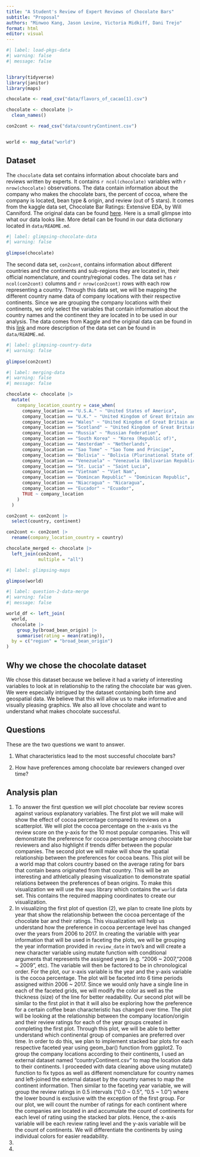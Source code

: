 ```yaml
---
title: "A Student's Review of Expert Reviews of Chocolate Bars"
subtitle: "Proposal"
authors: "Minwoo Kang, Jason Levine, Victoria Midkiff, Dani Trejo"
format: html
editor: visual
---
```


```r
#| label: load-pkgs-data
#| warning: false
#| message: false


library(tidyverse)
library(janitor)
library(maps)

chocolate <- read_csv("data/flavors_of_cacao[1].csv")

chocolate <- chocolate |>
  clean_names()

con2cont <- read_csv("data/countryContinent.csv")


world <- map_data("world")
```

## Dataset

The `chocolate` data set contains information about chocolate bars and reviews written by experts. It contains `r ncol(chocolate)` variables with `r nrow(chocolate)` observations. The data contain information about the company who makes the chocolate bars, the percent of cocoa, where the company is located, bean type & origin, and review (out of 5 stars). It comes from the kaggle data set, Chocolate Bar Ratings: Extensive EDA, by Will Canniford. The original data can be found [here](https://www.kaggle.com/code/willcanniford/chocolate-bar-ratings-extensive-eda/data). Here is a small glimpse into what our data looks like. More detail can be found in our data dictionary located in `data/README.md`.

```r
#| label: glimpsing-chocolate-data
#| warning: false
 
glimpse(chocolate)
```

The second data set, `con2cont`, contains information about different countries and the continents and sub-regions they are located in, their official nomenclature, and country/regional codes. The data set has `r ncol(con2cont)` columns and `r nrow(con2cont)` rows with each row representing a country. Through this data set, we will be mapping the different country name data of company locations with their respective continents. Since we are grouping the company locations with their continents, we only select the variables that contain information about the country names and the continent they are located in to be used in our analysis. The data comes from Kaggle and the original data can be found in this [link](https://www.kaggle.com/datasets/statchaitya/country-to-continent) and more description of the data set can be found in `data/README.md`.

```r
#| label: glimpsing-country-data
#| warning: false
 
glimpse(con2cont)
```

```r
#| label: merging-data
#| warning: false
#| message: false

chocolate <- chocolate |>
  mutate(
    company_location_country = case_when(
      company_location == "U.S.A." ~ "United States of America",
      company_location == "U.K." ~ "United Kingdom of Great Britain and Northern Ireland",
      company_location == "Wales" ~ "United Kingdom of Great Britain and Northern Ireland",
      company_location == "Scotland" ~ "United Kingdom of Great Britain and Northern Ireland",
      company_location == "Russia" ~ "Russian Federation",
      company_location == "South Korea" ~ "Korea (Republic of)",
      company_location == "Amsterdam" ~ "Netherlands",
      company_location == "Sao Tome" ~ "Sao Tome and Principe",
      company_location == "Bolivia" ~ "Bolivia (Plurinational State of)",
      company_location == "Venezuela" ~ "Venezuela (Bolivarian Republic of)",
      company_location == "St. Lucia" ~ "Saint Lucia",
      company_location == "Vietnam" ~ "Viet Nam",
      company_location == "Domincan Republic" ~ "Dominican Republic",
      company_location == "Niacragua" ~ "Nicaragua",
      company_location == "Eucador" ~ "Ecuador",
      TRUE ~ company_location
    )
  )

con2cont <- con2cont |>
  select(country, continent)

con2cont <- con2cont |>
  rename(company_location_country = country)

chocolate_merged <- chocolate |>
  left_join(con2cont,
            multiple = "all")

```

```r

#| label: glimpsing-maps

glimpse(world)
```

```r
#| label: question-2-data-merge
#| warning: false
#| message: false

world_df <- left_join(
  world,
  chocolate |>
    group_by(broad_bean_origin) |>
    summarise(rating = mean(rating)),
  by = c("region" = "broad_bean_origin")
)
```

## Why we chose the chocolate dataset

We chose this dataset because we believe it had a variety of interesting variables to look at in relationship to the rating the chocolate bar was given. We were especially intrigued by the dataset containing both time and geospatial data. We believe that this will allow us to make informative and visually pleasing graphics. We also all love chocolate and want to understand what makes chocolate successful.

## Questions

These are the two questions we want to answer.

1.  What characteristics lead to the most successful chocolate bars?

2.  How have preferences among chocolate bar reviewers changed over time?

## Analysis plan

1.  To answer the first question we will plot chocolate bar review scores against various explanatory variables. The first plot we will make will show the effect of cocoa percentage compared to reviews on a scatterplot. We will plot the cocoa percentage on the x-axis vs the review score on the y-axis for the 10 most popular companies. This will demonstrate the preference for cocoa percentage among chocolate bar reviewers and also highlight if trends differ between the popular companies. The second plot we will make will show the spatial relationship between the preferences for cocoa beans. This plot will be a world map that colors country based on the average rating for bars that contain beans originated from that country. This will be an interesting and athletically pleasing visualization to demonstrate spatial relations between the preferences of bean origins. To make this visualization we will use the `maps` library which contains the `world` data set. This contains the required mapping coordinates to create our visualization.
2.  In visualizing the first plot of question (2), we plan to create line plots by year that show the relationship between the cocoa percentage of the chocolate bar and their ratings. This visualization will help us understand how the preference in cocoa percentage level has changed over the years from 2006 to 2017. In creating the variable with year information that will be used in faceting the plots, we will be grouping the year information provided in `review_date` in two's and will create a new character variable using mutate function with conditional arguments that represents the assigned years (e.g. "2006 \~ 2007,"2008 \~ 2009", etc). The variable will then be factored to be in chronological order. For the plot, our x-axis variable is the year and the y-axis variable is the cocoa percentage. The plot will be faceted into 6 time periods assigned within 2006 \~ 2017. Since we would only have a single line in each of the faceted grids, we will modify the color as well as the thickness (size) of the line for better readability. Our second plot will be similar to the first plot in that it will also be exploring how the preference for a certain coffee bean characteristic has changed over time. The plot will be looking at the relationship between the company location/origin and their review ratings for each of the year groups created in completing the first plot. Through this plot, we will be able to better understand which continental group of companies are preferred over time. In order to do this, we plan to implement stacked bar plots for each respective faceted year using geom_bar() function from ggplot2. To group the company locations according to their continents, I used an external dataset named "countryContinent.csv" to map the location data to their continents. I proceeded with data cleaning above using mutate() function to fix typos as well as different nomenclature for country names and left-joined the external dataset by the country names to map the continent information. Then similar to the faceting year variable, we will group the review ratings in 0.5 intervals ("0.0 \~ 0.5", "0.5 \~ 1.0") where the lower bound is exclusive with the exception of the first group. For our plot, we will count the number of ratings for each continent where the companies are located in and accumulate the count of continents for each level of rating using the stacked bar plots. Hence, the x-axis variable will be each review rating level and the y-axis variable will be the count of continents. We will differentiate the continents by using individual colors for easier readability.
3.  
4.  
